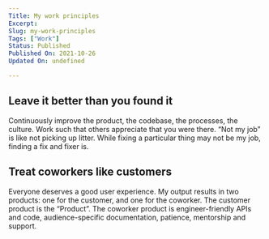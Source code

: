 ```yaml
---
Title: My work principles
Excerpt: 
Slug: my-work-principles
Tags: ["Work"]
Status: Published
Published On: 2021-10-26
Updated On: undefined

---
```


## **Leave it better than you found it**


Continuously improve the product, the codebase, the processes, the culture. Work such that others appreciate that you were there. “Not my job” is like not picking up litter. While fixing a particular thing may not be my job, finding a fix and fixer is.


## **Treat coworkers like customers**


Everyone deserves a good user experience. My output results in two products: one for the customer, and one for the coworker. The customer product is the “Product”. The coworker product is engineer-friendly APIs and code, audience-specific documentation, patience, mentorship and support.

